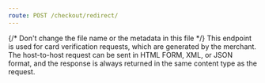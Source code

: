 ```yaml
---
route: POST /checkout/redirect/
---
```





{/* Don't change the file name or the metadata in this file */}
This endpoint is used for card verification requests, which are generated by the merchant. The host-to-host request can be sent in HTML FORM, XML, or JSON format, and the response is always returned in the same content type as the request.

